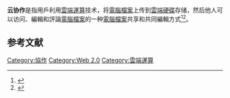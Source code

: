 '''云协作'''是指用戶利用[[雲端運算|雲端運算]]技术，将[[電腦檔案|電腦檔案]]上传到[[雲端硬碟|雲端硬碟]]存储，然后他人可以访问、編輯和評論[[電腦檔案|電腦檔案]]的一种[[電腦檔案|電腦檔案]]共享和共同編輯方式<ref>{{Cite news|url=http://www.pcworld.com/article/244425/the_cloud_day_10_storing_data_in_the_cloud.html|title=The Cloud, Day 10: Storing Data in the Cloud|author=Bradley|first=Tony|date=Nov 21, 2011|accessdate=2018-05-31|language=en|work=PCWorld}}</ref><ref>{{Cite web|title=How To Mark Up Documents In The Cloud|url=http://www.informationweek.com/thebrainyard/news/document_sharing_collaborative_writing/231902261/how-to-mark-up-documents-in-the-cloud|accessdate=2013-07-26|author=Carr|date=November 3, 2011|first=David F.|publisher=Informationweek|archiveurl=https://web.archive.org/web/20111104055610/http://www.informationweek.com/thebrainyard/news/document_sharing_collaborative_writing/231902261/how-to-mark-up-documents-in-the-cloud|archivedate=4 Nov 2011}}</ref>。

==参考文献==
{{reflist}}
{{雲端運算}}
[[Category:協作|Category:協作]]
[[Category:Web_2.0|Category:Web 2.0]]
[[Category:雲端運算|Category:雲端運算]]